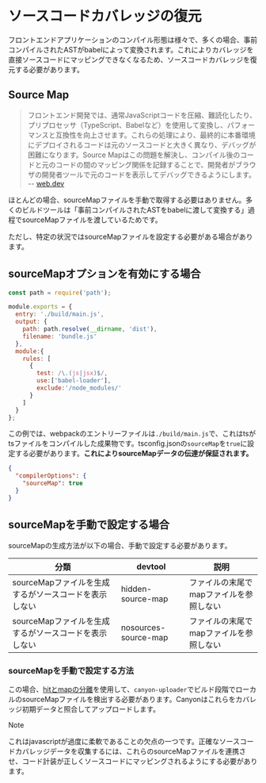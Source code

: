 # ソースコードカバレッジの復元

フロントエンドアプリケーションのコンパイル形態は様々で、多くの場合、事前コンパイルされたASTがbabelによって変換されます。これによりカバレッジを直接ソースコードにマッピングできなくなるため、ソースコードカバレッジを復元する必要があります。

## Source Map

>
> フロントエンド開発では、通常JavaScriptコードを圧縮、難読化したり、プリプロセッサ（TypeScript、Babelなど）を使用して変換し、パフォーマンスと互換性を向上させます。これらの処理により、最終的に本番環境にデプロイされるコードは元のソースコードと大きく異なり、デバッグが困難になります。Source Mapはこの問題を解決し、コンパイル後のコードと元のコードの間のマッピング関係を記録することで、開発者がブラウザの開発者ツールで元のコードを表示してデバッグできるようにします。 -- [web.dev](https://web.dev/articles/source-maps)

ほとんどの場合、sourceMapファイルを手動で取得する必要はありません。多くのビルドツールは「事前コンパイルされたASTをbabelに渡して変換する」過程でsourceMapファイルを渡しているためです。

ただし、特定の状況ではsourceMapファイルを設定する必要がある場合があります。

## sourceMapオプションを有効にする場合

```js filename="webpack.config.js" {4}
const path = require('path');

module.exports = {
  entry: './build/main.js',
  output: {
    path: path.resolve(__dirname, 'dist'),
    filename: 'bundle.js'
  },
  module:{
    rules: [
      {
        test: /\.(js|jsx)$/,
        use:['babel-loader'],
        exclude:'/node_modules/'
      }
    ]
  }
};
```

この例では、webpackのエントリーファイルは`./build/main.js`で、これはtsがtsファイルをコンパイルした成果物です。tsconfig.jsonの`sourceMap`を`true`に設定する必要があります。__これによりsourceMapデータの伝達が保証されます。__

```json filename="tsconfig.json" {3}
{
  "compilerOptions": {
    "sourceMap": true
  }
}
```

## sourceMapを手動で設定する場合

sourceMapの生成方法が以下の場合、手動で設定する必要があります。

| 分類              | devtool                       |  説明                                    |
|-------------------|-------------------------------|-----------------------------------------|
| sourceMapファイルを生成するがソースコードを表示しない   | hidden-source-map             |  ファイルの末尾でmapファイルを参照しない                 |
| sourceMapファイルを生成するがソースコードを表示しない   | nosources-source-map           | ファイルの末尾でmapファイルを参照しない                 |

### sourceMapを手動で設定する方法

この場合、[hitとmapの分離](/docs/core-concepts/separate-hit-and-map)を使用して、`canyon-uploader`でビルド段階でローカルのsourceMapファイルを検出する必要があります。Canyonはこれらをカバレッジ初期データと照合してアップロードします。

> [!NOTE]
>
> これはjavascriptが過度に柔軟であることの欠点の一つです。正確なソースコードカバレッジデータを収集するには、これらのsourceMapファイルを連携させ、コード計装が正しくソースコードにマッピングされるようにする必要があります。
